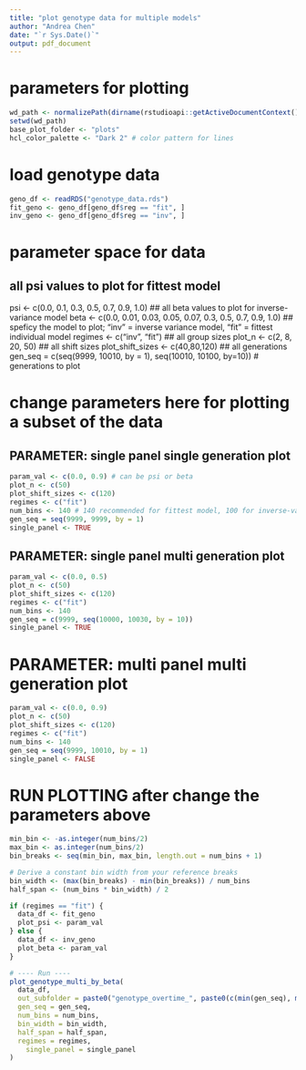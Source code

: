 ```yaml
---
title: "plot genotype data for multiple models"
author: "Andrea Chen"
date: "`r Sys.Date()`"
output: pdf_document
---
```


# parameters for plotting
```r
wd_path <- normalizePath(dirname(rstudioapi::getActiveDocumentContext()$path))
setwd(wd_path)
base_plot_folder <- "plots"
hcl_color_palette <- "Dark 2" # color pattern for lines 
```

# load genotype data
```r
geno_df <- readRDS("genotype_data.rds")
fit_geno <- geno_df[geno_df$reg == "fit", ]
inv_geno <- geno_df[geno_df$reg == "inv", ]
```

# parameter space for data
## all psi values to plot for fittest model
psi <- c(0.0, 0.1, 0.3, 0.5, 0.7, 0.9, 1.0) 
## all beta values to plot for inverse-variance model
beta <- c(0.0, 0.01, 0.03, 0.05, 0.07, 0.3, 0.5, 0.7, 0.9, 1.0)
## speficy the model to plot; "inv" = inverse variance model, "fit" = fittest individual model
regimes <- c("inv", "fit")
## all group sizes
plot_n <- c(2, 8, 20, 50)
## all shift sizes 
plot_shift_sizes <- c(40,80,120) 
## all generations
gen_seq = c(seq(9999, 10010, by = 1), seq(10010, 10100, by=10)) # generations to plot

# change parameters here for plotting a subset of the data
## PARAMETER: single panel single generation plot
```r
param_val <- c(0.0, 0.9) # can be psi or beta
plot_n <- c(50)
plot_shift_sizes <- c(120)
regimes <- c("fit")
num_bins <- 140 # 140 recommended for fittest model, 100 for inverse-variance model
gen_seq = seq(9999, 9999, by = 1)
single_panel <- TRUE
```

## PARAMETER: single panel multi generation plot
```r
param_val <- c(0.0, 0.5)
plot_n <- c(50)
plot_shift_sizes <- c(120)
regimes <- c("fit")
num_bins <- 140
gen_seq = c(9999, seq(10000, 10030, by = 10))
single_panel <- TRUE
```

# PARAMETER: multi panel multi generation plot
```r
param_val <- c(0.0, 0.9)
plot_n <- c(50)
plot_shift_sizes <- c(120)
regimes <- c("fit")
num_bins <- 140
gen_seq = seq(9999, 10010, by = 1)
single_panel <- FALSE
```

# RUN PLOTTING after change the parameters above
```r
min_bin <- -as.integer(num_bins/2)
max_bin <- as.integer(num_bins/2)
bin_breaks <- seq(min_bin, max_bin, length.out = num_bins + 1)

# Derive a constant bin width from your reference breaks
bin_width <- (max(bin_breaks) - min(bin_breaks)) / num_bins
half_span <- (num_bins * bin_width) / 2

if (regimes == "fit") {
  data_df <- fit_geno
  plot_psi <- param_val
} else {
  data_df <- inv_geno
  plot_beta <- param_val
}

# ---- Run ----
plot_genotype_multi_by_beta(
  data_df,
  out_subfolder = paste0("genotype_overtime_", paste0(c(min(gen_seq), max(gen_seq)), collapse = ":")),
  gen_seq = gen_seq,
  num_bins = num_bins,
  bin_width = bin_width,
  half_span = half_span,
  regimes = regimes,
    single_panel = single_panel
)
```
